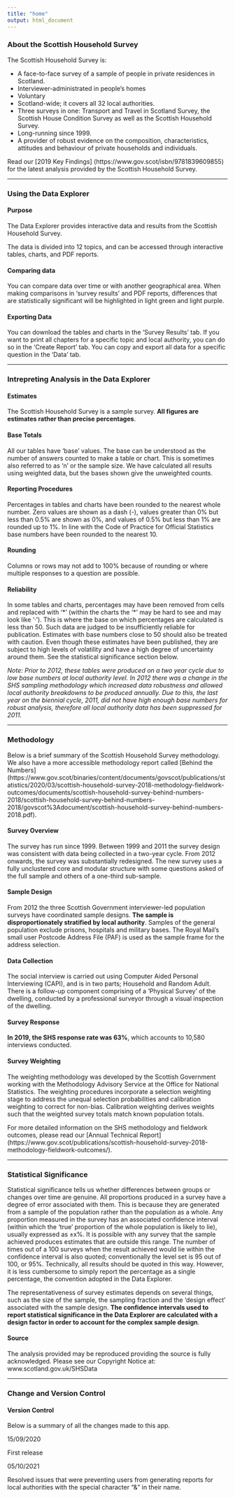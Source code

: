 ```yaml
---
title: "home"
output: html_document
---
```


### About the Scottish Household Survey

The Scottish Household Survey is:

* A face-to-face survey of a sample of people in private residences in Scotland.
* Interviewer-administrated in people's homes
* Voluntary
* Scotland-wide; it covers all 32 local authorities.
* Three surveys in one: Transport and Travel in Scotland Survey, the Scottish House Condition Survey as well as the Scottish Household Survey.
* Long-running since 1999.
* A provider of robust evidence on the composition, characteristics, attitudes and behaviour of private households and individuals. 

Read our [2019 Key Findings] (https://www.gov.scot/isbn/9781839609855) for the latest analysis provided by the Scottish Household Survey.


***

### Using the Data Explorer

#### Purpose 
The Data Explorer provides interactive data and results from the Scottish Household Survey.

The data is divided into 12 topics, and can be accessed through interactive tables, charts, and PDF reports.

#### Comparing data
You can compare data over time or with another geographical area. When making comparisons in 'survey results' and PDF reports, differences that are statistically significant will be highlighted in light green and light purple. 

#### Exporting Data
You can download the tables and charts in the 'Survey Results' tab. If you want to print all chapters for a specific topic and local authority, you can do so in the 'Create Report' tab. You can copy and export all data for a specific question in the  'Data' tab.

***

### Intrepreting Analysis in the Data Explorer

#### Estimates 
The Scottish Household Survey is a sample survey. **All figures are estimates rather than precise percentages**. 

#### Base Totals 
All our tables have 'base' values. The base can be understood as the number of answers counted to make a table or chart. This is sometimes also referred to as 'n' or the sample size. We have calculated all results using weighted data, but the bases shown give the unweighted counts.

#### Reporting Procedures 
Percentages in tables and charts have been rounded to the nearest whole number.  Zero values are shown as a dash (-), values greater than 0% but less than 0.5% are shown as 0%, and values of 0.5% but less than 1% are rounded up to 1%.  In line with the Code of Practice for Official Statistics base numbers have been rounded to the nearest 10.

#### Rounding 
Columns or rows may not add to 100% because of rounding or where multiple responses to a question are possible.

#### Reliability 
In some tables and charts, percentages may have been removed from cells and replaced with '\*' (within the charts the '\*' may be hard to see and may look like '·').  This is where the base on which percentages are calculated is less than 50. Such data are judged to be insufficiently reliable for publication.  Estimates with base numbers close to 50 should also be treated with caution. Even though these estimates have been published, they are subject to high levels of volatility and have a high degree of uncertainty around them.  See the statistical significance section below.


*Note: Prior to 2012, these tables were produced on a two year cycle due to low base numbers at local authority level. In 2012 there was a change in the SHS sampling methodology which increased data robustness and allowed local authority breakdowns to be produced annually. Due to this, the last year on the biennial cycle, 2011, did not have high enough base numbers for robust analysis, therefore all local authority data has been suppressed for 2011.*


***

### Methodology

Below is a brief summary of the Scottish Household Survey methodology. We also have a more accessible methodology report called [Behind the Numbers] (https://www.gov.scot/binaries/content/documents/govscot/publications/statistics/2020/03/scottish-household-survey-2018-methodology-fieldwork-outcomes/documents/scottish-household-survey-behind-numbers-2018/scottish-household-survey-behind-numbers-2018/govscot%3Adocument/scottish-household-survey-behind-numbers-2018.pdf). 

#### Survey Overview
The survey has run since 1999. Between 1999 and 2011 the survey design was consistent with data being collected in a two-year cycle. From 2012 onwards, the survey was substantially redesigned. The new survey uses a fully unclustered core and modular structure with some questions asked of the full sample and others of a one-third sub-sample. 

#### Sample Design
From 2012 the three Scottish Government interviewer-led population surveys have coordinated sample designs. **The sample is disproportionately stratified by local authority**. Samples of the general population exclude prisons, hospitals and military bases. The Royal Mail's small user Postcode Address File (PAF) is used as the sample frame for the address selection. 

#### Data Collection
The social interview is carried out using Computer Aided Personal Interviewing (CAPI), and is in two parts; Household and Random Adult. There is a follow-up component comprising of a 'Physical Survey' of the dwelling, conducted by a professional surveyor through a visual inspection of the dwelling.

#### Survey Response
**In 2019, the SHS response rate was 63%**, which accounts to 10,580 interviews conducted. 

#### Survey Weighting
The weighting methodology was developed by the Scottish Government working with the Methodology Advisory Service at the Office for National Statistics. The weighting procedures incorporate a selection weighting stage to address the unequal selection probabilities and calibration weighting to correct for non-bias. Calibration weighting derives weights such that the weighted survey totals match known population totals. 

For more detailed information on the SHS methodology and fieldwork outcomes, please read our [Annual Technical Report] (https://www.gov.scot/publications/scottish-household-survey-2018-methodology-fieldwork-outcomes/).

***

### Statistical Significance 
Statistical significance tells us whether differences between groups or changes over  time are genuine. All proportions produced in a survey have a degree of error associated with them. This is because they are generated from a sample of the population rather than the population as a whole. Any proportion measured in the survey has an associated confidence interval (within which the 'true' proportion of the whole population is likely to lie), usually expressed as ±x%. It is possible with any survey that the sample achieved produces estimates that are outside this range. The number of times out of a 100 surveys when the result achieved would lie within the confidence interval is also quoted; conventionally the level set is 95 out of 100, or 95%. Technically, all results should be quoted in this way. However, it is less cumbersome to simply report the percentage as a single percentage, the convention adopted in the Data Explorer.

The representativeness of survey estimates depends on several things, such as the size of the sample, the sampling fraction and the 'design effect' associated with the sample design. **The confidence intervals used to report statistical significance in the Data Explorer are calculated with a design factor in order to account for the complex sample design**. 


#### Source 
The analysis provided may be reproduced providing the source is fully acknowledged.  Please see our Copyright Notice at: www.scotland.gov.uk/SHSData

***

### Change and Version Control

#### Version Control 
Below is a summary of all the changes made to this app.

15/09/2020

First release

05/10/2021

Resolved issues that were preventing users from generating reports for local authorities with the special character "&" in their name. 
